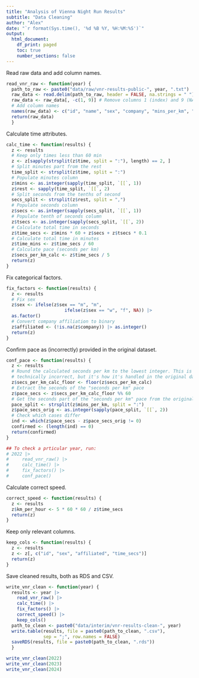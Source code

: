 ```yaml
---
title: "Analysis of Vienna Night Run Results"
subtitle: "Data Cleaning"
author: "Alex"
date: "`r format(Sys.time(), '%d %B %Y, %H:%M:%S')`"
output: 
  html_document:
    df_print: paged
    toc: true
    number_sections: false
---
```


Read raw data and add column names.

```r
read_vnr_raw <- function(year) {
  path_to_raw <- paste0("data/raw/vnr-results-public-", year, ".txt")
  raw_data <- read.delim(path_to_raw, header = FALSE, na.strings = " ")
  raw_data <- raw_data[, -c(1, 9)] # Remove columns 1 (index) and 9 (NA)
  # Add column names
  names(raw_data) <- c("id", "name", "sex", "company", "mins_per_km", "km_per_hour", "time")
  return(raw_data)
  }
```

Calculate time attributes.

```r
calc_time <- function(results) {
  z <- results
  # Keep only times less than 60 min
  z <- z[sapply(strsplit(z$time, split = ":"), length) == 2, ]
  # Split minutes part from the rest
  time_split <- strsplit(z$time, split = ":")
  # Populate minutes column
  z$mins <- as.integer(sapply(time_split, `[[`, 1))
  z$rest <- sapply(time_split, `[[`, 2)
  # Split seconds from the tenths of second
  secs_split <- strsplit(z$rest, split = ",")
  # Populate seconds column
  z$secs <- as.integer(sapply(secs_split, `[[`, 1))
  # Populate tenth of seconds column
  z$tsecs <- as.integer(sapply(secs_split, `[[`, 2))
  # Calculate total time in seconds
  z$time_secs <- z$mins * 60 + z$secs + z$tsecs * 0.1
  # Calculate total time in minutes
  z$time_mins <- z$time_secs / 60
  # Calculate pace (seconds per km)
  z$secs_per_km_calc <- z$time_secs / 5
  return(z)
}
```

Fix categorical factors.

```r
fix_factors <- function(results) {
  z <- results
  # Fix sex
  z$sex <- ifelse(z$sex == "m", "m", 
                      ifelse(z$sex == "w", "f", NA)) |> 
  as.factor()
  # Convert company affiliation to binary
  z$affiliated <- (!is.na(z$company)) |> as.integer()
  return(z)
}
```

Confirm pace as (incorrectly) provided in the original dataset.

```r
conf_pace <- function(results) {
  z <- results
  # Round the calculated seconds per km to the lowest integer. This is 
  # technically incorrect, but it's how it's handled in the original data!
  z$secs_per_km_calc_floor <- floor(z$secs_per_km_calc)
  # Extract the seconds of the "seconds per km" pace
  z$pace_secs <- z$secs_per_km_calc_floor %% 60
  # Get the seconds part of the "seconds per km" pace from the original data
  pace_split <- strsplit(z$mins_per_km, split = ":")
  z$pace_secs_orig <- as.integer(sapply(pace_split, `[[`, 2))
  # Check which cases differ
  ind <- which(z$pace_secs - z$pace_secs_orig != 0)
  confirmed <- (length(ind) == 0)
  return(confirmed)
}
```

```r
## To check a prticular year, run:
# 2022 |>
#     read_vnr_raw() |>
#     calc_time() |>
#     fix_factors() |>
#     conf_pace()
```

Calculate correct speed.

```r
correct_speed <- function(results) {
  z <- results
  z$km_per_hour <- 5 * 60 * 60 / z$time_secs
  return(z)
}
```

Keep only relevant columns.

```r
keep_cols <- function(results) {
  z <- results
  z <- z[, c("id", "sex", "affiliated", "time_secs")]
  return(z)
}
```

Save cleaned results, both as RDS and CSV.

```r
write_vnr_clean <- function(year) {
  results <- year |> 
    read_vnr_raw() |> 
    calc_time() |>
    fix_factors() |> 
    correct_speed() |> 
    keep_cols()
  path_to_clean <- paste0("data/interim/vnr-results-clean-", year)
  write.table(results, file = paste0(path_to_clean, ".csv"), 
              sep = ";", row.names = FALSE)
  saveRDS(results, file = paste0(path_to_clean, ".rds"))
  }
```

```r
write_vnr_clean(2022)
write_vnr_clean(2023)
write_vnr_clean(2024)
```
